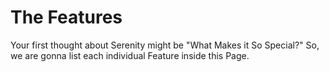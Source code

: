 # The Features

Your first thought about Serenity might be "What Makes it So Special?" So, we are gonna list each individual Feature inside this Page. 

